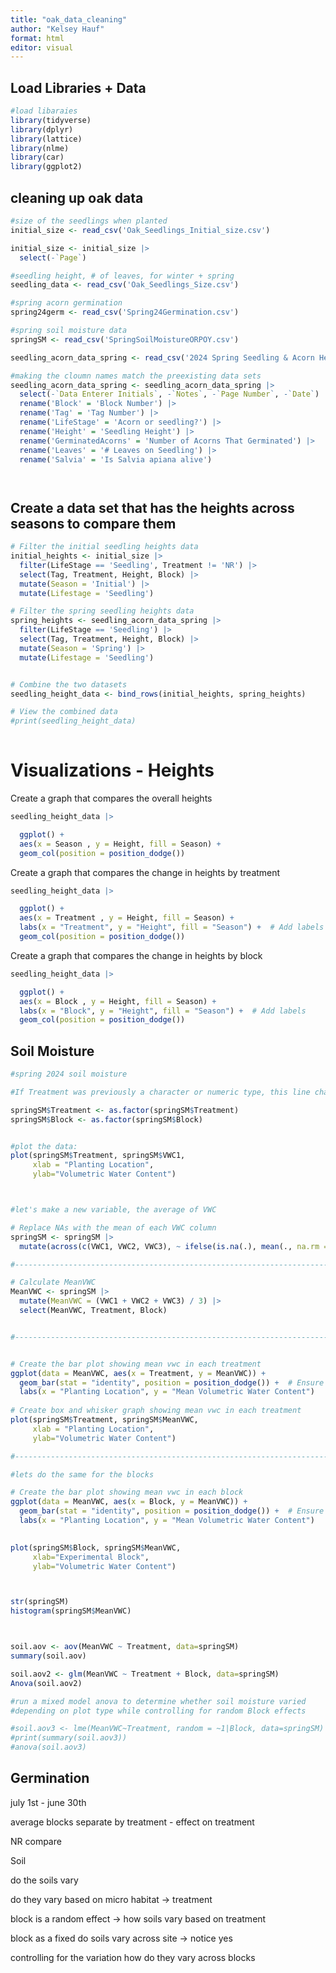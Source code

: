 ```yaml
---
title: "oak_data_cleaning"
author: "Kelsey Hauf"
format: html
editor: visual
---
```


## Load Libraries + Data

```r
#load libaraies
library(tidyverse)
library(dplyr)
library(lattice)
library(nlme)
library(car)
library(ggplot2)
```

## cleaning up oak data

```r

#size of the seedlings when planted
initial_size <- read_csv('Oak_Seedlings_Initial_size.csv')

initial_size <- initial_size |>
  select(-`Page`)

#seedling height, # of leaves, for winter + spring
seedling_data <- read_csv('Oak_Seedlings_Size.csv')

#spring acorn germination 
spring24germ <- read_csv('Spring24Germination.csv')

#spring soil moisture data
springSM <- read_csv('SpringSoilMoistureORPOY.csv')

seedling_acorn_data_spring <- read_csv('2024 Spring Seedling & Acorn Height and Survival ORPOY - Spring Data.csv')

#making the cloumn names match the preexisting data sets 
seedling_acorn_data_spring <- seedling_acorn_data_spring |>
  select(-`Data Enterer Initials`, -`Notes`, -`Page Number`, -`Date`) |>
  rename('Block' = 'Block Number') |>
  rename('Tag' = 'Tag Number') |>
  rename('LifeStage' = 'Acorn or seedling?') |>
  rename('Height' = 'Seedling Height') |>
  rename('GerminatedAcorns' = 'Number of Acorns That Germinated') |>
  rename('Leaves' = '# Leaves on Seedling') |>
  rename('Salvia' = 'Is Salvia apiana alive') 




```

## Create a data set that has the heights across seasons to compare them

```r

# Filter the initial seedling heights data
initial_heights <- initial_size |> 
  filter(LifeStage == 'Seedling', Treatment != 'NR') |> 
  select(Tag, Treatment, Height, Block) |>  
  mutate(Season = 'Initial') |>
  mutate(Lifestage = 'Seedling')

# Filter the spring seedling heights data
spring_heights <- seedling_acorn_data_spring |> 
  filter(LifeStage == 'Seedling') |> 
  select(Tag, Treatment, Height, Block) |> 
  mutate(Season = 'Spring') |>
  mutate(Lifestage = 'Seedling')


# Combine the two datasets
seedling_height_data <- bind_rows(initial_heights, spring_heights)

# View the combined data
#print(seedling_height_data)
  

```

# Visualizations - Heights

Create a graph that compares the overall heights

```r
seedling_height_data |>

  ggplot() +
  aes(x = Season , y = Height, fill = Season) +
  geom_col(position = position_dodge())

```

Create a graph that compares the change in heights by treatment

```r
seedling_height_data |>

  ggplot() +
  aes(x = Treatment , y = Height, fill = Season) +
  labs(x = "Treatment", y = "Height", fill = "Season") +  # Add labels
  geom_col(position = position_dodge())


```

Create a graph that compares the change in heights by block

```r
seedling_height_data |>

  ggplot() +
  aes(x = Block , y = Height, fill = Season) +
  labs(x = "Block", y = "Height", fill = "Season") +  # Add labels
  geom_col(position = position_dodge())
```

## Soil Moisture

```r

#spring 2024 soil moisture 

#If Treatment was previously a character or numeric type, this line changes it to a factor, which can be important for plotting or running statistical models that require categorical variables.

springSM$Treatment <- as.factor(springSM$Treatment)
springSM$Block <- as.factor(springSM$Block)


#plot the data:
plot(springSM$Treatment, springSM$VWC1, 
     xlab = "Planting Location", 
     ylab="Volumetric Water Content")



#let's make a new variable, the average of VWC

# Replace NAs with the mean of each VWC column
springSM <- springSM |>
  mutate(across(c(VWC1, VWC2, VWC3), ~ ifelse(is.na(.), mean(., na.rm = TRUE), .)))

#-------------------------------------------------------------------------------

# Calculate MeanVWC
MeanVWC <- springSM |>
  mutate(MeanVWC = (VWC1 + VWC2 + VWC3) / 3) |>
  select(MeanVWC, Treatment, Block)


#------------------------------------------------------------------------------


# Create the bar plot showing mean vwc in each treatment 
ggplot(data = MeanVWC, aes(x = Treatment, y = MeanVWC)) +
  geom_bar(stat = "identity", position = position_dodge()) +  # Ensure you include stat = "identity"
  labs(x = "Planting Location", y = "Mean Volumetric Water Content")   # Add labels
  
# Create box and whisker graph showing mean vwc in each treatment 
plot(springSM$Treatment, springSM$MeanVWC, 
     xlab = "Planting Location", 
     ylab="Volumetric Water Content")

#----------------------------------------------------------------------------

#lets do the same for the blocks 

# Create the bar plot showing mean vwc in each block 
ggplot(data = MeanVWC, aes(x = Block, y = MeanVWC)) +
  geom_bar(stat = "identity", position = position_dodge()) +  # Ensure you include stat = "identity"
  labs(x = "Planting Location", y = "Mean Volumetric Water Content")   # Add labels
  

plot(springSM$Block, springSM$MeanVWC, 
     xlab="Experimental Block", 
     ylab="Volumetric Water Content")



str(springSM)
histogram(springSM$MeanVWC)



soil.aov <- aov(MeanVWC ~ Treatment, data=springSM)
summary(soil.aov)

soil.aov2 <- glm(MeanVWC ~ Treatment + Block, data=springSM)
Anova(soil.aov2)

#run a mixed model anova to determine whether soil moisture varied 
#depending on plot type while controlling for random Block effects

#soil.aov3 <- lme(MeanVWC~Treatment, random = ~1|Block, data=springSM)
#print(summary(soil.aov3))
#anova(soil.aov3)
```

## Germination

july 1st - june 30th

average blocks separate by treatment - effect on treatment

NR compare

Soil

do the soils vary

do they vary based on micro habitat -\> treatment

block is a random effect -\> how soils vary based on treatment

block as a fixed do soils vary across site -\> notice yes

controlling for the variation how do they vary across blocks\
